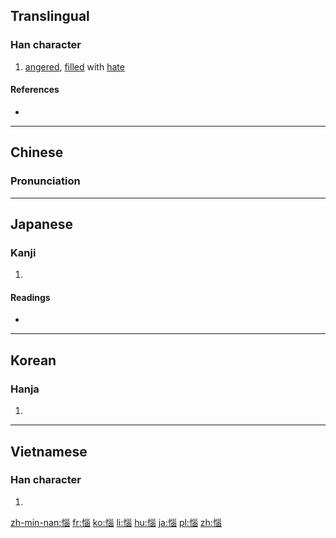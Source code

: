{{also|悩|恼}}
==Translingual==
{{ja-forms|[[悩]]|[[恼]]|惱}}

===Han character===
{{Han char|rn=61|rad=心|as=09|sn=12|four=9206<sub>3</sub>|canj=心女女田 (PVVW)|ids=⿰[[忄]]⿱[[巛]][[囟]]}}

# [[anger]]ed, [[filled]] with [[hate]]

====References====
* {{Han ref|kx=0392.240|dkj=10856|dj=0728.080|hdz=42332.160|uh=60F1|ud=24817|bh=B46F|bd=46191}}

----

==Chinese==
{{zh-hanzi-box|[[恼]]|惱}}

===Pronunciation===
{{zh-pron
|m=nǎo
|c=nou5
|h=pfs=nâu
|mc=y
|oc=y
|cat=v
}}

----

==Japanese==

===Kanji===
{{ja-kanji|grade=|rs=心09}}

# {{defn|lang=ja|sort=心09}}

====Readings====
* {{ja-readings|on=[[のう]] (nō)|kun=[[なやむ]] (nayamu)}}

----

==Korean==

===Hanja===
{{ko-hanja|hangeul=뇌|eumhun=|rv=noe|mr=noe|y=noy}}

# {{defn|lang=ko|sort=心09}}

----

==Vietnamese==

===Han character===
{{vi-hantu|[[não]], [[náo]]|rs=心09}}

# {{defn|lang=vi|sort=心09}}

[[zh-min-nan:惱]]
[[fr:惱]]
[[ko:惱]]
[[li:惱]]
[[hu:惱]]
[[ja:惱]]
[[pl:惱]]
[[zh:惱]]